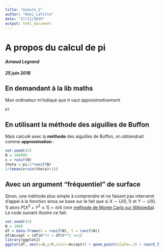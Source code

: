 ```yaml
---
title: "module_2"
author: "Rémi_Lafitte"
date: "27/11/2019"
output: html_document
---
```

# A propos du calcul de pi
#### *Arnaud Legrand*
#### *25 juin 2018*

## En demandant à la lib maths

Mon ordinateur m’indique que $\pi$ vaut *approximativement*
```r
pi
```

## En utilisant la méthode des aiguilles de Buffon

Mais calculé avec la **méthode** des aiguilles de Buffon, on obtiendrait comme **approximation** :
```r
set.seed(42)
N = 100000
x = runif(N)
theta = pi/2*runif(N)
2/(mean(x+sin(theta)>1))
```

## Avec un argument “fréquentiel” de surface

Sinon, une méthode plus simple à comprendre et ne faisant pas intervenir d’appel à la fonction sinus se base sur le fait que si $X∼U(0,1)$ et $Y∼U(0,1)$ alors $P[X^2+Y^2≤1]=\pi/4$ (voir [méthode de Monte Carlo sur Wikipedia](https://fr.wikipedia.org/wiki/M%C3%A9thode_de_Monte-Carlo#D%C3%A9termination_de_la_valeur_de_%CF%80)). Le code suivant illustre ce fait:
```r
set.seed(42)
N = 1000
df = data.frame(X = runif(N), Y = runif(N))
df$Accept = (df$X**2 + df$Y**2 <=1)
library(ggplot2)
ggplot(df, aes(x=X,y=Y,color=Accept)) + geom_point(alpha=.2) + coord_fixed() + theme_bw()
```

